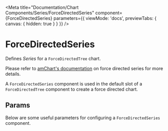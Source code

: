 
<Meta
  title="Documentation/Chart Components/Series/ForceDirectedSeries"
  component={ForceDirectedSeries}
  parameters={{ viewMode: 'docs', previewTabs: { canvas: { hidden: true } } }}
/>

# ForceDirectedSeries

Defines _Series_ for a `ForceDirectedTree` chart.

Please refer to [amChart's documentation](https://www.amcharts.com/docs/v4/reference/forcedirectedseries/) on force directed series for more details.

A `ForceDirectedSeries` component is used in the default slot of a `ForceDirectedTree` component to create a force directed chart.

## Params

Below are some useful parameters for configuring a `ForceDirectedSeries` component.

<Props of={ForceDirectedSeries} />
